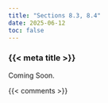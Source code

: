 ```yaml
---
title: "Sections 8.3, 8.4"
date: 2025-06-12
toc: false
---
```


### {{< meta title >}}

Coming Soon.


{{< comments >}}

